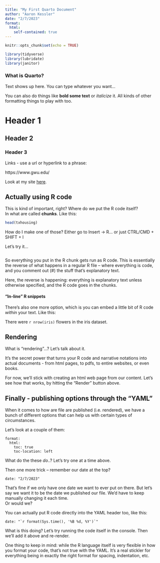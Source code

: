 ```yaml
---
title: "My First Quarto Document"
author: "Aaron Kessler"
date: "2/7/2023"
format:
  html:
    self-contained: true
---
```


```r
knitr::opts_chunk$set(echo = TRUE)

library(tidyverse) 
library(lubridate)
library(janitor)

```

### What is Quarto?

Text shows up here. You can type whatever you want...

You can also do things like **bold some text** or *italicize* it. All kinds of other formatting things to play with too.

# Header 1

## Header 2

### Header 3

Links - use a url or hyperlink to a phrase:

https://www.gwu.edu/

Look at my site [here](https://www.gwu.edu/).

## Actually using R code

This is kind of important, right? Where do we put the R code itself?\
In what are called **chunks**. Like this:

```r

head(txhousing)

```

How do I make one of those? Either go to Insert -\> R... or just CTRL/CMD + SHIFT + I

Let's try it...

```r


```

So everything you put in the R chunk gets run as R code. This is essentially the reverse of what happens in a regular R file -- where everything is code, and you comment out (#) the stuff that's explanatory text.

Here, the reverse is happening: everything is explanatory text unless otherwise specified, and the R code goes in the chunks.

#### "In-line" R snippets

There's also one more option, which is you can embed a little bit of R code *within* your text. Like this:

There were `r nrow(iris)` flowers in the iris dataset.

## Rendering

What is "rendering"...? Let's talk about it.

It's the secret power that turns your R code and narrative notations into actual documents - from html pages, to pdfs, to entire websites, or even books.

For now, we'll stick with creating an html web page from our content. Let's see how that works, by hitting the "Render" button above.

## Finally - publishing options through the "YAML"

When it comes to how are file are published (i.e. rendered), we have a bunch of different options that can help us with certain types of circumstances.

Let's look at a couple of them:

    format:
      html:
        toc: true
        toc-location: left

What do the these *do*..? Let's try one at a time above.

Then one more trick -- remember our date at the top?

    date: "2/7/2023"

That's fine if we only have one date we want to ever put on there. But let's say we want it to be the date we published our file. We'd have to keep manually changing it each time.\
Or would we?

You can actually put R code directly into the YAML header too, like this:

    date: "`r format(Sys.time(), '%B %d, %Y')`"

What is this doing? Let's try running the code itself in the console. Then we'll add it above and re-render.

One thing to keep in mind: while the R language itself is very flexible in how you format your code, that's not true with the YAML. It's a real stickler for everything being in exactly the right format for spacing, indentation, etc.
